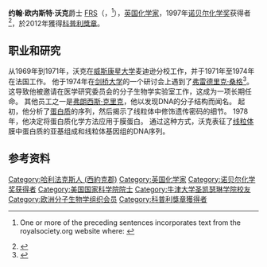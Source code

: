 {{Otheruses|约翰·沃克}}
{{Infobox scientist
|name                    = 约翰·沃克爵士{{Nobel icon}}<br />Sir John Walker
| honorific_suffix       = {{post-nominals|country=GBR|FRS|FMedSci}}
|image                   = John Ernest Walker.jpg
|caption                 = 
|birth_name              = John Ernest Walker
|birth_date              = {{Birth date and age|df=yes|1941|1|7}}<ref>{{cite web|title=John E. Walker - Facts|url=https://www.nobelprize.org/nobel_prizes/chemistry/laureates/1997/walker-facts.html}}</ref>
|birth_place             = {{UK}}[[哈利法克斯_(西約克郡)|哈利法克斯]]
|death_date              = 
|death_place             = 
|residence               = 
|citizenship             = 
|nationality             = 
| education              = {{tsl|en|Rastrick Grammar School||Rastrick Grammar School}}
|alma_mater              = [[牛津大学|牛津大学]] (BA, DPhil)
|thesis_title            = Studies on naturally occurring peptides
|thesis_url              = 	http://ethos.bl.uk/OrderDetails.do?uin=uk.bl.ethos.711292
|thesis_year             = 1970
|doctoral_advisor        = {{tsl|en|Edward Abraham||Edward Abraham}}<ref name=thesis>{{cite thesis|first=John Ernest|last=Walker|title=Studies on naturally-occurring peptides |url=http://solo.bodleian.ox.ac.uk/OXVU1:LSCOP_OX:oxfaleph020571011|website=bodleian.ox.ac.uk |publisher=University of Oxford|year=1969|degree=DPhil|id={{EThOS|uk.bl.ethos.711292}}}}</ref> 
|known_for               = 
|influences = [[弗雷德里克·桑格|弗雷德里克·桑格]]<ref name=sanger/>
|website = {{URL|http://www.mrc-mbu.cam.ac.uk/people/john-walker}}
|footnotes               = 
|spouse = {{marriage|Christina Westcott|1963}}
|children = 2
|field                   = 
|work_institution        = [[牛津大学|牛津大学]]<br>[[分子生物学实验室|分子生物学实验室]]<br>[[剑桥大学|剑桥大学]]
|prizes                  = {{Plainlist|
*{{tsl|en|EMBO Member||EMBO Member}} (1984)<ref name=membo>{{cite web|url=http://people.embo.org/profile/john-e-walker|title=John E. Walker|publisher=EMBO|website=people.embo.org}}</ref>
*[[诺贝尔化学奖|诺贝尔化学奖]] (1997)
*[[下級勳位爵士|Knight Bachelor]] (1999)<ref name="whoswho">{{Who's Who | surname = WALKER | othernames = Prof. John Ernest | id = U38586 | volume = 1996 | edition = online [[牛津大學出版社|Oxford University Press]]}} {{subscription required}}</ref>
*[[科普利獎章|科普利獎章]] (2012)<ref name=frs/>}}
}}

'''约翰·欧内斯特·沃克'''爵士 [[皇家學會院士|FRS]]（{{lang-en|Sir John Ernest Walker}}，{{bd|1941年|1月7日}}<ref name=frs>{{cite web|archiveurl=https://web.archive.org/web/20151117004849/https://royalsociety.org/people/john-walker-12475/ |archivedate=2015-11-17 |url=https://royalsociety.org/people/john-walker-12475/ |title=Sir John Walker FMedSci FRS |publisher=[[皇家学会|Royal Society]] |location=London |website=royalsociety.org |author=Anon |year=1995 }} One or more of the preceding sentences incorporates text from the royalsociety.org website where: {{quote|“All text published under the heading 'Biography' on Fellow profile pages is available under [[知识共享许可协议|Creative Commons Attribution 4.0 International License]].” --{{cite web|url=https://royalsociety.org/about-us/terms-conditions-policies/ |title=Royal Society Terms, conditions and policies |accessdate=2016-03-09 |deadurl=bot: unknown |archiveurl=https://web.archive.org/web/20150925220834/https://royalsociety.org/about-us/terms-conditions-policies/ |archivedate=25 September 2015 |df= }}}}</ref>），[[英国|英国]][[化学家|化学家]]，1997年[[诺贝尔化学奖|诺贝尔化学奖]]获得者<ref>{{cite web|title=The Nobel Prize in Chemistry 1997|url=https://www.nobelprize.org/nobel_prizes/chemistry/laureates/1997/}}</ref>，於2012年獲得[[科普利獎章|科普利獎章]]。

== 职业和研究 ==
从1969年到1971年，沃克在[[威斯康星大学|威斯康星大学]]麦迪逊分校工作，并于1971年至1974年在法国工作。 他于1974年在[[剑桥大学|剑桥大学]]的一个研讨会上遇到了[[弗雷德里克·桑格|弗雷德里克·桑格]]<ref name=sanger>{{Cite journal 
| last1 = Walker | first1 = John
| authorlink = 
| title = [[弗雷德里克·桑格|Frederick Sanger]] (1918–2013) Double Nobel-prizewinning genomics pioneer
| doi = 10.1038/505027a 
| journal = Nature 
| volume = 505 
| issue = 7481 
| pages = 27 
| year = 2014 
| pmid =  24380948
| pmc = 
| bibcode = 2014Natur.505...27W}}</ref>。这导致他被邀请在医学研究委员会的分子生物学实验室工作，这成为一项长期任命。 其他员工之一是[[弗朗西斯·克里克|弗朗西斯·克里克]]，他以发现DNA的分子结构而闻名。 起初，他分析了[[蛋白质|蛋白质]]的序列，然后揭示了线粒体中修饰遗传密码的细节。 1978年，他决定将蛋白质化学方法应用于膜蛋白。 通过这种方式，沃克表征了[[线粒体|线粒体]]膜中蛋白质的亚基组成和线粒体基因组的DNA序列。

== 参考资料 ==
{{reflist}}

{{诺贝尔化学奖获得者 (1976年－2000年)}}
{{2001年至2050年科普利奖章获得者}}

{{Authority control}}
{{DEFAULTSORT:Walker, John}}
[[Category:哈利法克斯人_(西約克郡)|Category:哈利法克斯人 (西約克郡)]]
[[Category:英国化学家|Category:英国化学家]]
[[Category:诺贝尔化学奖获得者|Category:诺贝尔化学奖获得者]]
[[Category:美国国家科学院院士|Category:美国国家科学院院士]]
[[Category:牛津大学圣凯瑟琳学院校友|Category:牛津大学圣凯瑟琳学院校友]]
[[Category:欧洲分子生物学组织会员|Category:欧洲分子生物学组织会员]]
[[Category:科普利獎章獲得者|Category:科普利獎章獲得者]]